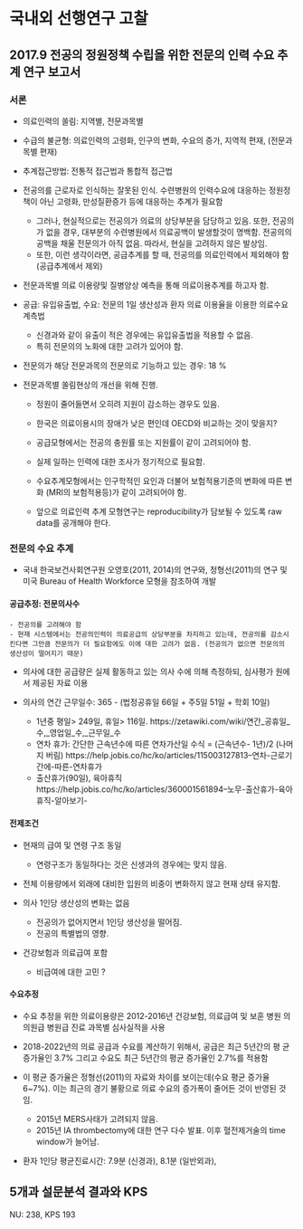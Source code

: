 # 국내외 선행연구 고찰

## 2017.9 전공의 정원정책 수립을 위한 전문의 인력 수요 추계 연구 보고서

### 서론 

- 의료인력의 쏠림: 지역별, 전문과목별
- 수급의 불균형: 의료인력의 고령화, 인구의 변화, 수요의 증가, 지역적 편재, (전문과목별 편재) 
- 추계접근방법: 전통적 접근법과 통합적 접근법

- 전공의를 근로자로 인식하는 잘못된 인식. 수련병원의 인력수요에 대응하는 정원정책이 아닌 고령화, 만성질환증가 등에 대응하는 추계가 필요함 

    - 그러나, 현실적으로는 전공의가 의료의 상당부분을 담당하고 있음. 또한, 전공의가 없을 경우, 대부분의 수련병원에서 의료공백이 발생할것이 명백함. 전공의의 공백을 채울 전문의가 아직 없음. 따라서, 현실을 고려하지 않은 발상임.
    - 또한, 이런 생각이라면, 공급추계를 할 때, 전공의를 의료인력에서 제외해야 함 (공급추계에서 제외)
    
    
- 전문과목별 의료 이용량및 질병양상 예측을 통해 의료이용추계를 하고자 함.

- 공급: 유입유출법, 수요: 전문의 1일 생산성과 환자 의료 이용율을 이용한 의료수요 계측법

    - 신경과와 같이 유출이 적은 경우에는 유입유출법을 적용할 수 없음.
    - 특히 전문의의 노화에 대한 고려가 있어야 함.

- 전문의가 해당 전문과목의 전문의로 기능하고 있는 경우: 18 %

- 전문과목별 쏠림현상의 개선을 위해 진행.

    - 정원이 줄어들면서 오히려 지원이 감소하는 경우도 있음.
    
    - 한국은 의료이용시의 장애가 낮은 편인데 OECD와 비교하는 것이 맞을지?
    - 공급모형에서는 전공의 충원률 또는 지원률이 같이 고려되어야 함.
    - 실제 일하는 인력에 대한 조사가 정기적으로 필요함.
    
    - 수요추계모형에서는 인구학적인 요인과 더불어 보험적용기준의 변화에 따른 변화 (MRI의 보험적용등)가 같이 고려되어야 함.
    
    - 앞으로 의료인력 추계 모형연구는 reproducibility가 담보될 수 있도록 raw data를 공개해야 한다.
    
### 전문의 수요 추계

- 국내 한국보건사회연구원 오영호(2011, 2014)의 연구와, 정형선(2011)의 연구 및 미국 Bureau of Health Workforce 모형을 참조하여 개발

#### 공급추정: 전문의사수

    - 전공의를 고려해야 함
    - 현재 시스템에서는 전공의인력이 의료공급의 상당부분을 차지하고 있는데, 전공의를 감소시킨다면 그만큼 전문의가 더 필요함에도 이에 대한 고려가 없음. (전공의가 없으면 전문의의 생산성이 떨어지기 때문)

- 의사에 대한 공급량은 실제 활동하고 있는 의사 수에 의해 측정하되, 심사평가 원에서 제공된 자료 이용
    
- 의사의 연간 근무일수: 365 - (법정공휴일 66일 + 주5일 51일 + 학회 10일)

    - 1년중 평일> 249일, 휴일> 116일. https://zetawiki.com/wiki/연간_공휴일_수,_영업일_수,_근무일_수
    - 연차 휴가: 간단한 근속년수에 따른 연차가산일 수식 = (근속년수- 1년)/2  (나머지 버림) https://help.jobis.co/hc/ko/articles/115003127813--연차-근로기간에-따른-연차휴가
    - 출산휴가(90일), 육아휴직 https://help.jobis.co/hc/ko/articles/360001561894--노무-출산휴가-육아휴직-알아보기-
    
#### 전제조건
- 현재의 급여 및 연령 구조 동일

    - 연령구조가 동일하다는 것은 신생과의 경우에는 맞지 않음.
    
- 전체 이용량에서 외래에 대비한 입원의 비중이 변화하지 않고 현재 상태 유지함.
- 의사 1인당 생산성의 변화는 없음

    - 전공의가 없어지면서 1인당 생산성을 떨어짐.
    - 전공의 특별법의 영향.
    
- 건강보험과 의료급여 포함

    - 비급여에 대한 고민 ?
    
#### 수요추정
- 수요 추정을 위한 의료이용량은 2012-2016년 건강보험, 의료급여 및 보훈 병원 의 의원급 병원급 진료 과목별 심사실적을 사용
- 2018-2022년의 의료 공급과 수요를 계산하기 위해서, 공급은 최근 5년간의 평 균 증가율인 3.7% 그리고 수요도 최근 5년간의 평균 증가율인 2.7%를 적용함
- 이 평균 증가율은 정형선(2011)의 자료와 차이를 보이는데(수요 평균 증가율 6~7%). 이는 최근의 경기 불황으로 의료 수요의 증가폭이 줄어든 것이 반영된 것임.
    
    - 2015년 MERS사태가 고려되지 않음.
    - 2015년 IA thrombectomy에 대한 연구 다수 발표. 이후 혈전제거술의 time window가 늘어남.

- 환자 1인당 평균진료시간: 7.9분 (신경과), 8.1분 (일반외과),


## 5개과 설문분석 결과와 KPS

NU: 238, KPS 193


<!-- (추계 연구 또는 인력계획 연구 중심) : 가장 중요한 챕터! (5~6page) -->

<!-- 되도록 국내와 국외 연구를 구분하거나, 아래의 1), 2)로 구분하여 일정 기준에 따라 작성하는 것이 좋을 듯 합니다. 이 부분 역시 내부적으로 논의하여 통일성 있게 작성하면 좋겠습니다. 다만, 문헌리뷰 작성틀에 맞게 각 과별로 리뷰한 문헌의 결과를 작성해 주시는 것이 가장 중요합니다. 리뷰 결과가 풍성해야 문제제기를 하거나 소결을 작성하시는 데 더 수월하실 것 같습니다. (적어도 최신 연구 국내, 국외 각 5편 정도) -->

<!-- -	국내와 국외에서 해당 전문과목에 대해 추계한 연구 (추계뿐 아니라 인력계획에 관한 연구도 포괄하는 것이 더 좋을 것임)를 중심으로 고찰 내용을 기술함. -->
<!--   - 예) ‘Somekh 등(2019)은 이스라엘 내 소아과 전문의사 인력 계획에 관하여….(어떤 내용으로) 연구를 수행하였고, 주로 (어떤 이슈)를 중점적으로 살펴보았으며, 연구 결과 (결론)는 어떠했다.’ 와 같은 식으로 서술하되 조금 더 상세하게 연구자별 내용을 언급해 주시는 것이 좋을 것 같습니다. -->

<!-- 1.주요 연구 동향 : 국내외 연구의 핵심 내용을 요약정리하는 의미(단, 해당과목에 특이적인 연구 위주로 고찰한 내용을 담으며, 전체 전문의 수급 연구 전반에 관한 문헌고찰은 연구 도입부(이론적 배경 등의 챕터)에 추가하는 것이 좋겠음. -->

<!-- 2. 문헌리뷰 작성틀(엑셀) 내용 기반 방법론 관련 부분 : 추계기간, 변수 또는 시나리오, 추계결과 위주로 서술 (삽입할 표 형식은 추후 다시 공유해드리겠습니다) -->

